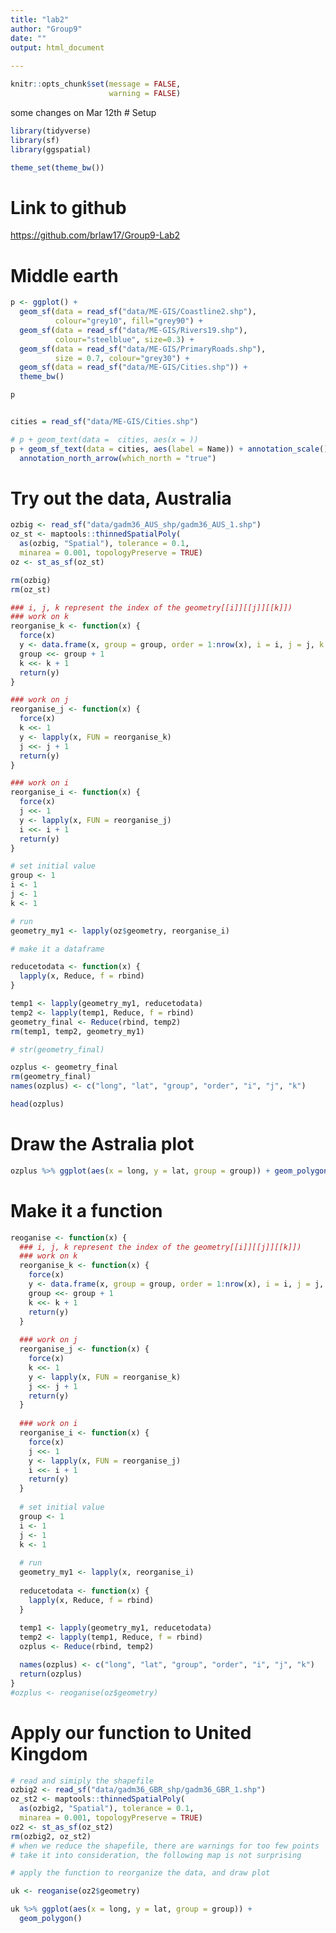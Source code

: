 ```yaml
---
title: "lab2"
author: "Group9"
date: ""
output: html_document
        
---
```


```r
knitr::opts_chunk$set(message = FALSE,
                      warning = FALSE)
```
some changes on Mar 12th
# Setup
```r
library(tidyverse)
library(sf)
library(ggspatial)

theme_set(theme_bw())

```

# Link to github

<https://github.com/brlaw17/Group9-Lab2>

# Middle earth
```r
p <- ggplot() +
  geom_sf(data = read_sf("data/ME-GIS/Coastline2.shp"), 
          colour="grey10", fill="grey90") +
  geom_sf(data = read_sf("data/ME-GIS/Rivers19.shp"), 
          colour="steelblue", size=0.3) +
  geom_sf(data = read_sf("data/ME-GIS/PrimaryRoads.shp"), 
          size = 0.7, colour="grey30") +
  geom_sf(data = read_sf("data/ME-GIS/Cities.shp")) +
  theme_bw()

p


cities = read_sf("data/ME-GIS/Cities.shp")

# p + geom_text(data =  cities, aes(x = ))
p + geom_sf_text(data = cities, aes(label = Name)) + annotation_scale()  +
  annotation_north_arrow(which_north = "true")
```

# Try out the data, Australia
```r
ozbig <- read_sf("data/gadm36_AUS_shp/gadm36_AUS_1.shp")
oz_st <- maptools::thinnedSpatialPoly(
  as(ozbig, "Spatial"), tolerance = 0.1, 
  minarea = 0.001, topologyPreserve = TRUE)
oz <- st_as_sf(oz_st)

rm(ozbig)
rm(oz_st)

### i, j, k represent the index of the geometry[[i]][[j]][[k]])
### work on k
reorganise_k <- function(x) {
  force(x)
  y <- data.frame(x, group = group, order = 1:nrow(x), i = i, j = j, k = k)
  group <<- group + 1
  k <<- k + 1
  return(y)
}

### work on j
reorganise_j <- function(x) {
  force(x)
  k <<- 1
  y <- lapply(x, FUN = reorganise_k)
  j <<- j + 1
  return(y)
}

### work on i
reorganise_i <- function(x) {
  force(x)
  j <<- 1
  y <- lapply(x, FUN = reorganise_j)
  i <<- i + 1
  return(y)
}

# set initial value
group <- 1
i <- 1
j <- 1
k <- 1

# run
geometry_my1 <- lapply(oz$geometry, reorganise_i)

# make it a dataframe

reducetodata <- function(x) {
  lapply(x, Reduce, f = rbind)
}

temp1 <- lapply(geometry_my1, reducetodata)
temp2 <- lapply(temp1, Reduce, f = rbind)
geometry_final <- Reduce(rbind, temp2)
rm(temp1, temp2, geometry_my1)

# str(geometry_final)

ozplus <- geometry_final
rm(geometry_final)
names(ozplus) <- c("long", "lat", "group", "order", "i", "j", "k")

head(ozplus)

```

# Draw the Astralia plot
```r
ozplus %>% ggplot(aes(x = long, y = lat, group = group)) + geom_polygon()
```

# Make it a function
```r
reoganise <- function(x) {
  ### i, j, k represent the index of the geometry[[i]][[j]][[k]])
  ### work on k
  reorganise_k <- function(x) {
    force(x)
    y <- data.frame(x, group = group, order = 1:nrow(x), i = i, j = j, k = k)
    group <<- group + 1
    k <<- k + 1
    return(y)
  }
  
  ### work on j
  reorganise_j <- function(x) {
    force(x)
    k <<- 1
    y <- lapply(x, FUN = reorganise_k)
    j <<- j + 1
    return(y)
  }
  
  ### work on i
  reorganise_i <- function(x) {
    force(x)
    j <<- 1
    y <- lapply(x, FUN = reorganise_j)
    i <<- i + 1
    return(y)
  }
  
  # set initial value
  group <- 1
  i <- 1
  j <- 1
  k <- 1
  
  # run
  geometry_my1 <- lapply(x, reorganise_i)
  
  reducetodata <- function(x) {
    lapply(x, Reduce, f = rbind)
  }
  
  temp1 <- lapply(geometry_my1, reducetodata)
  temp2 <- lapply(temp1, Reduce, f = rbind)
  ozplus <- Reduce(rbind, temp2)

  names(ozplus) <- c("long", "lat", "group", "order", "i", "j", "k")
  return(ozplus)
}
#ozplus <- reoganise(oz$geometry)
```

# Apply our function to United Kingdom
```r
# read and simiply the shapefile
ozbig2 <- read_sf("data/gadm36_GBR_shp/gadm36_GBR_1.shp")
oz_st2 <- maptools::thinnedSpatialPoly(
  as(ozbig2, "Spatial"), tolerance = 0.1, 
  minarea = 0.001, topologyPreserve = TRUE)
oz2 <- st_as_sf(oz_st2)
rm(ozbig2, oz_st2)
# when we reduce the shapefile, there are warnings for too few points
# take it into consideration, the following map is not surprising

# apply the function to reorganize the data, and draw plot

uk <- reoganise(oz2$geometry)

uk %>% ggplot(aes(x = long, y = lat, group = group)) + 
  geom_polygon()
```